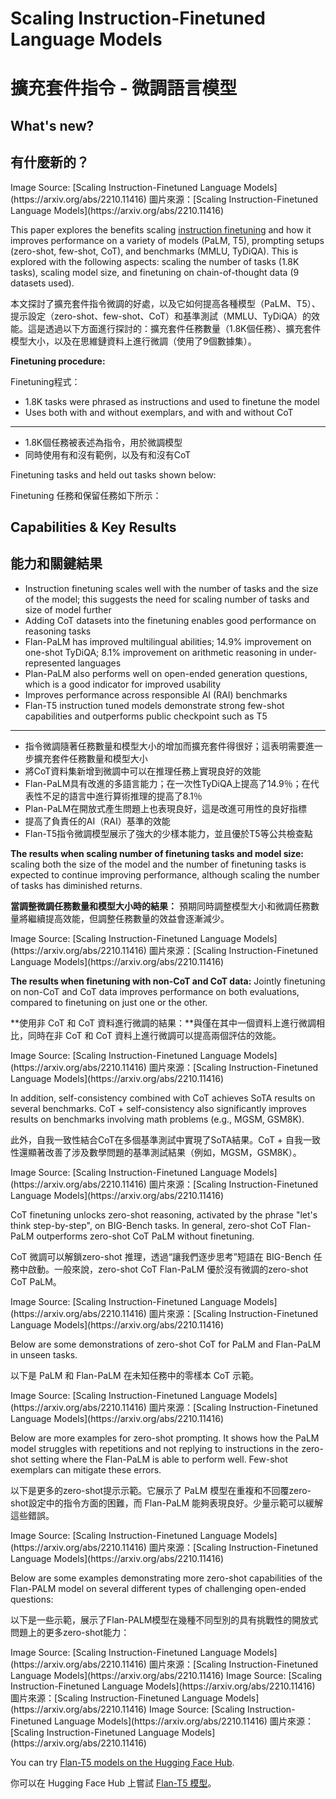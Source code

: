 # Scaling Instruction-Finetuned Language Models

# 擴充套件指令 - 微調語言模型


## What's new?

## 有什麼新的？

<Screenshot src={FLAN1} alt="FLAN1" />
Image Source: [Scaling Instruction-Finetuned Language Models](https://arxiv.org/abs/2210.11416)

<Screenshot src={FLAN1} alt="FLAN1" />
圖片來源：[Scaling Instruction-Finetuned Language Models](https://arxiv.org/abs/2210.11416)

This paper explores the benefits scaling [instruction finetuning](https://arxiv.org/pdf/2109.01652.pdf) and how it improves performance on a variety of models (PaLM, T5), prompting setups (zero-shot, few-shot, CoT), and benchmarks (MMLU, TyDiQA). This is explored with the following aspects: scaling the number of tasks (1.8K tasks), scaling model size, and finetuning on chain-of-thought data (9 datasets used).

本文探討了擴充套件指令微調的好處，以及它如何提高各種模型（PaLM、T5）、提示設定（zero-shot、few-shot、CoT）和基準測試（MMLU、TyDiQA）的效能。這是透過以下方面進行探討的：擴充套件任務數量（1.8K個任務）、擴充套件模型大小，以及在思維鏈資料上進行微調（使用了9個數據集）。

**Finetuning procedure:**

Finetuning程式：

- 1.8K tasks were phrased as instructions and used to finetune the model
- Uses both with and without exemplars, and with and without CoT


---

- 1.8K個任務被表述為指令，用於微調模型
- 同時使用有和沒有範例，以及有和沒有CoT

Finetuning tasks and held out tasks shown below:

Finetuning 任務和保留任務如下所示：

<Screenshot src={FLAN11} alt="FLAN11" />

## Capabilities & Key Results

## 能力和關鍵結果

- Instruction finetuning scales well with the number of tasks and the size of the model; this suggests the need for scaling number of tasks and size of model further
- Adding CoT datasets into the finetuning enables good performance on reasoning tasks
- Flan-PaLM has improved multilingual abilities; 14.9% improvement on one-shot TyDiQA; 8.1% improvement on arithmetic reasoning in under-represented languages
- Plan-PaLM also performs well on open-ended generation questions, which is a good indicator for improved usability
- Improves performance across responsible AI (RAI) benchmarks
- Flan-T5 instruction tuned models demonstrate strong few-shot capabilities and outperforms public checkpoint such as T5



---

- 指令微調隨著任務數量和模型大小的增加而擴充套件得很好；這表明需要進一步擴充套件任務數量和模型大小
- 將CoT資料集新增到微調中可以在推理任務上實現良好的效能
- Flan-PaLM具有改進的多語言能力；在一次性TyDiQA上提高了14.9％；在代表性不足的語言中進行算術推理的提高了8.1％
- Plan-PaLM在開放式產生問題上也表現良好，這是改進可用性的良好指標
- 提高了負責任的AI（RAI）基準的效能
- Flan-T5指令微調模型展示了強大的少樣本能力，並且優於T5等公共檢查點

**The results when scaling number of finetuning tasks and model size:** scaling both the size of the model and the number of finetuning tasks is expected to continue improving performance, although scaling the number of tasks has diminished returns.

**當調整微調任務數量和模型大小時的結果：** 預期同時調整模型大小和微調任務數量將繼續提高效能，但調整任務數量的效益會逐漸減少。

<Screenshot src={FLAN2} alt="FLAN2" />
Image Source: [Scaling Instruction-Finetuned Language Models](https://arxiv.org/abs/2210.11416)

<Screenshot src={FLAN2} alt="FLAN2" />
圖片來源：[Scaling Instruction-Finetuned Language Models](https://arxiv.org/abs/2210.11416)

**The results when finetuning with non-CoT and CoT data:** Jointly finetuning on non-CoT and CoT data improves performance on both evaluations, compared to finetuning on just one or the other.

**使用非 CoT 和 CoT 資料進行微調的結果：**與僅在其中一個資料上進行微調相比，同時在非 CoT 和 CoT 資料上進行微調可以提高兩個評估的效能。

<Screenshot src={FLAN3} alt="FLAN3" />
Image Source: [Scaling Instruction-Finetuned Language Models](https://arxiv.org/abs/2210.11416)

<Screenshot src={FLAN3} alt="FLAN3" />
圖片來源：[Scaling Instruction-Finetuned Language Models](https://arxiv.org/abs/2210.11416)

In addition, self-consistency combined with CoT achieves SoTA results on several benchmarks. CoT + self-consistency also significantly improves results on benchmarks involving math problems (e.g., MGSM, GSM8K).

此外，自我一致性結合CoT在多個基準測試中實現了SoTA結果。CoT + 自我一致性還顯著改善了涉及數學問題的基準測試結果（例如，MGSM，GSM8K）。

<Screenshot src={FLAN4} alt="FLAN4" />
Image Source: [Scaling Instruction-Finetuned Language Models](https://arxiv.org/abs/2210.11416)

<Screenshot src={FLAN4} alt="FLAN4" />
圖片來源：[Scaling Instruction-Finetuned Language Models](https://arxiv.org/abs/2210.11416)

CoT finetuning unlocks zero-shot reasoning, activated by the phrase "let's think step-by-step", on BIG-Bench tasks. In general, zero-shot CoT Flan-PaLM outperforms zero-shot CoT PaLM without finetuning.

CoT 微調可以解鎖zero-shot 推理，透過“讓我們逐步思考”短語在 BIG-Bench 任務中啟動。一般來說，zero-shot CoT Flan-PaLM 優於沒有微調的zero-shot CoT PaLM。

<Screenshot src={FLAN6} alt="FLAN6" />
Image Source: [Scaling Instruction-Finetuned Language Models](https://arxiv.org/abs/2210.11416)

<Screenshot src={FLAN6} alt="FLAN6" />
圖片來源：[Scaling Instruction-Finetuned Language Models](https://arxiv.org/abs/2210.11416)

Below are some demonstrations of zero-shot CoT for PaLM and Flan-PaLM in unseen tasks.

以下是 PaLM 和 Flan-PaLM 在未知任務中的零樣本 CoT 示範。

<Screenshot src={FLAN5} alt="FLAN5" />
Image Source: [Scaling Instruction-Finetuned Language Models](https://arxiv.org/abs/2210.11416)

<Screenshot src={FLAN5} alt="FLAN5" />
圖片來源：[Scaling Instruction-Finetuned Language Models](https://arxiv.org/abs/2210.11416)

Below are more examples for zero-shot prompting. It shows how the PaLM model struggles with repetitions and not replying to instructions in the zero-shot setting where the Flan-PaLM is able to perform well. Few-shot exemplars can mitigate these errors.

以下是更多的zero-shot提示示範。它展示了 PaLM 模型在重複和不回覆zero-shot設定中的指令方面的困難，而 Flan-PaLM 能夠表現良好。少量示範可以緩解這些錯誤。

<Screenshot src={FLAN7} alt="FLAN7" />
Image Source: [Scaling Instruction-Finetuned Language Models](https://arxiv.org/abs/2210.11416)

<Screenshot src={FLAN7} alt="FLAN7" />
圖片來源：[Scaling Instruction-Finetuned Language Models](https://arxiv.org/abs/2210.11416)

Below are some examples demonstrating more zero-shot capabilities of the Flan-PALM model on several different types of challenging open-ended questions:

以下是一些示範，展示了Flan-PALM模型在幾種不同型別的具有挑戰性的開放式問題上的更多zero-shot能力：

<Screenshot src={FLAN8} alt="FLAN8" />
Image Source: [Scaling Instruction-Finetuned Language Models](https://arxiv.org/abs/2210.11416)

<Screenshot src={FLAN8} alt="FLAN8" />
圖片來源：[Scaling Instruction-Finetuned Language Models](https://arxiv.org/abs/2210.11416)

<Screenshot src={FLAN9} alt="FLAN9" />
Image Source: [Scaling Instruction-Finetuned Language Models](https://arxiv.org/abs/2210.11416)

<Screenshot src={FLAN9} alt="FLAN9" />
圖片來源：[Scaling Instruction-Finetuned Language Models](https://arxiv.org/abs/2210.11416)

<Screenshot src={FLAN10} alt="FLAN10" />
Image Source: [Scaling Instruction-Finetuned Language Models](https://arxiv.org/abs/2210.11416)

<Screenshot src={FLAN10} alt="FLAN10" />
圖片來源：[Scaling Instruction-Finetuned Language Models](https://arxiv.org/abs/2210.11416)

You can try [Flan-T5 models on the Hugging Face Hub](https://huggingface.co/google/flan-t5-xxl).

你可以在 Hugging Face Hub 上嘗試 [Flan-T5 模型](https://huggingface.co/google/flan-t5-xxl)。

